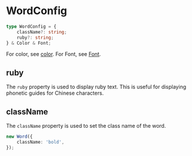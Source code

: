 # WordConfig

```typescript
type WordConfig = {
    className?: string;
    ruby?: string;
} & Color & Font;
```

For color, see [color](./color).
For Font, see [Font](./Font).

## ruby

The `ruby` property is used to display ruby text. This is useful for displaying phonetic guides for Chinese characters.

## className

The `className` property is used to set the class name of the word.

```typescript
new Word({
    className: 'bold',
});
```
